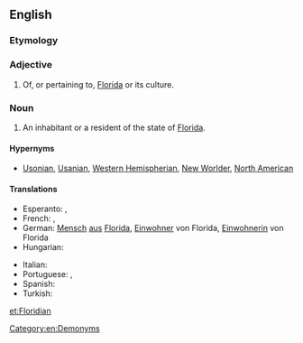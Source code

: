 ==English==

===Etymology===
{{suffix|Florida|ian}}

===Adjective===
{{en-adj|-}}

# Of, or pertaining to, [[Florida]] or its culture.

===Noun===
{{en-noun}}

# An inhabitant or a resident of the state of [[Florida]].

====Hypernyms====
*[[Usonian]], [[Usanian]], [[Western Hemispherian]], [[New Worlder]], [[North American]]

====Translations====
{{trans-top|an inhabitant or a resident of the state of Florida}}
* Esperanto: {{t|eo|floridano|m}}, {{t|eo|floridanino|f}}
* French: {{t+|fr|Floridien|m}}, {{t|fr|Floridienne|f}}
* German: [[Mensch]] [[aus]] [[Florida]], [[Einwohner]] von Florida, [[Einwohnerin]] von Florida
* Hungarian: {{t|hu|floridai}}
{{trans-mid}}
* Italian: {{t|it|floridiano|m}}
* Portuguese: {{t|pt|floridense}}, {{t|pt|floridiano|m}}
* Spanish: {{t+|es|floridense|m|f}}
* Turkish: {{t|tr|Floridalı}}
{{trans-bottom}}

[[Category:en:Demonyms]]

[[et:Floridian]]